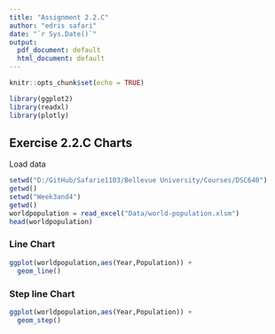 ```yaml
---
title: "Assignment 2.2.C"
author: "edris safari"
date: "`r Sys.Date()`"
output:
  pdf_document: default
  html_document: default
---
```


```r
knitr::opts_chunk$set(echo = TRUE)
```

```r
library(ggplot2)
library(readxl)
library(plotly)

```
## Exercise 2.2.C Charts

Load data

```r
setwd("D:/GitHub/Safarie1103/Bellevue University/Courses/DSC640")
getwd()
setwd("Week3and4")
getwd()
worldpopulation = read_excel("Data/world-population.xlsm")
head(worldpopulation)
```

### Line Chart
```r
ggplot(worldpopulation,aes(Year,Population)) +
  geom_line()
```

### Step line  Chart
```r
ggplot(worldpopulation,aes(Year,Population)) +
  geom_step()
```

